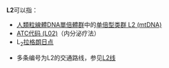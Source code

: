 {{DisambigNav|L|2}}

'''L2'''可以指：

*[[人類粒線體DNA單倍體群|人類粒線體DNA單倍體群]]中的[[单倍型类群_L2_(mtDNA)|单倍型类群 L2 (mtDNA)]]
*[[ATC代码_(L02)|ATC代码 (L02)]]（内分泌疗法）
*L<sub>2</sub>[[拉格朗日点|拉格朗日点]]

* 多条编号为L2的交通路线，参见[[L2线|L2线]]
{{Disambiguation}}